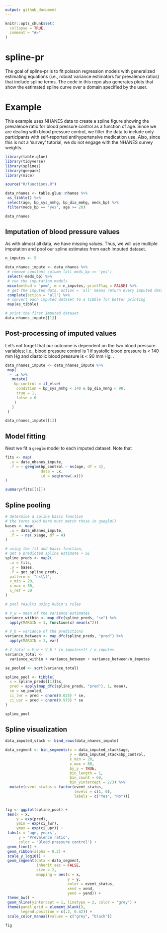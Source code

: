 ```yaml
---
output: github_document
---
```


<!-- README.md is generated from README.Rmd. Please edit that file -->

```r
knitr::opts_chunk$set(
  collapse = TRUE,
  comment = "#>"
)
```

# spline-pr

The goal of spline-pr is to fit poisson regression models with generalized estimating equations (i.e., robust variance estimators for prevalence ratios) that include spline terms. The code in this repo also generates plots that show the estimated spline curve over a domain specified by the user.

# Example

This example uses NHANES data to create a spline figure showing the prevalence ratio for blood pressure control as a function of age. Since we are dealing with blood pressure control, we filter the data to include only participants with self-reported antihypertensive medication use. Also, since this is not a 'survey' tutorial, we do not engage with the NHANES survey weights.

```r

library(table.glue)
library(tidyverse)
library(splines)
library(geepack)
library(mice)

source("R/functions.R")

data_nhanes <- table.glue::nhanes %>% 
 as_tibble() %>% 
 select(age, bp_sys_mmhg, bp_dia_mmhg, meds_bp) %>% 
 filter(meds_bp == 'yes', age >= 20)

data_nhanes

```

## Imputation of blood pressure values

As with almost all data, we have missing values. Thus, we will use multiple imputation and pool our spline estimates from each imputed dataset.

```r

n_imputes <- 5

data_nhanes_impute <- data_nhanes %>% 
 # remove constant column (all meds_bp == 'yes')
 select(-meds_bp) %>% 
 # run the imputation models
 mice(method = 'pmm', m = n_imputes, printFlag = FALSE) %>% 
 # get the imputed data, action = 'all' means return every imputed data set
 complete(action = 'all') %>% 
 # convert each imputed dataset to a tibble for better printing
 map(as_tibble)

# print the first imputed dataset 
data_nhanes_impute[[1]]

```

## Post-processing of imputed values

Let's not forget that our outcome is dependent on the two blood pressure variables; i.e., blood pressure control is 1 if systolic blood pressure is < 140 mm Hg and diastolic blood pressure is < 90 mm Hg. .

```r

data_nhanes_impute <- data_nhanes_impute %>% 
 map(
  ~ .x %>% 
   mutate(
    bp_control = if_else(
     condition = bp_sys_mmhg < 140 & bp_dia_mmhg < 90,
     true = 1,
     false = 0
    )
   )
 )

data_nhanes_impute[[1]]

```


## Model fitting

Next we fit a `geeglm` model to each imputed dataset. Note that 

```r

fits <- map(
  .x = data_nhanes_impute,
  .f = ~ geeglm(bp_control ~ ns(age, df = 4), 
                data = .x, 
                id = seq(nrow(.x)))
)

summary(fits[[1]])

```

## Spline pooling

```r

# determine a spline basis function
# the terms used here must match those in geeglm()
bases <- map(
  .x = data_nhanes_impute,
  .f = ~ ns(.x$age, df = 4)
)

# using the fit and basis function,
# get a predicted spline estimate + SE
spline_preds <- map2(
  .x = fits, 
  .y = bases, 
  .f = get_spline_preds,
  pattern = '^ns\\(',
  x_min = 20, 
  x_max = 80,
  x_ref = 50
)

# pool results using Rubin's rules

# V_w = mean of the variance estimates
variance_within <- map_dfc(spline_preds, "se") %>% 
  apply(MARGIN = 1, function(x) mean(x^2))

# V_b = variance of the predictions
variance_between <- map_dfc(spline_preds, "pred") %>% 
  apply(MARGIN = 1, var)

# V_total = V_w + V_b * (n_imputes+1) / n_imputes
variance_total <- 
  variance_within + variance_between + variance_between/n_imputes

se_pooled <- sqrt(variance_total)

spline_pool <- tibble(
  x = spline_preds[[1]]$x,
  pred = apply(map_dfc(spline_preds, "pred"), 1, mean),
  se = se_pooled,
  ci_lwr = pred + qnorm(0.025) * se,
  ci_upr = pred + qnorm(0.975) * se
)

spline_pool

```

## Spline visualization

```r

data_imputed_stack <- bind_rows(data_nhanes_impute)

data_segment <- bin_segments(x = data_imputed_stack$age,
                             y = data_imputed_stack$bp_control,
                             x_min = 20,
                             x_max = 80,
                             by_y = TRUE,
                             bin_length = 1,
                             bin_count = 60,
                             bin_yintercept = 2/3) %>%
  mutate(event_status = factor(event_status,
                               levels = c(1, 0),
                               labels = c("Yes", "No")))


fig <- ggplot(spline_pool) + 
 aes(x = x, 
     y = exp(pred), 
     ymin = exp(ci_lwr), 
     ymax = exp(ci_upr)) + 
 labs(x = 'age, years',
      y = 'Prevalence ratio',
      color = 'Blood pressure control') + 
 geom_line() + 
 geom_ribbon(alpha = 0.2) + 
 scale_y_log10() + 
 geom_segment(data = data_segment, 
              inherit.aes = FALSE,
              size = 2,
              mapping = aes(x = x, 
                            y = y,
                            color = event_status,
                            xend = xend, 
                            yend = yend)) + 
 theme_bw() + 
 geom_hline(yintercept = 1, linetype = 2, color = 'grey') + 
 theme(panel.grid = element_blank(),
       legend.position = c(.2, 0.42)) + 
 scale_color_manual(values = c("grey", "black"))

fig

```






